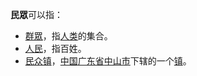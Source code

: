'''民眾'''可以指：
*[[群眾|群眾]]，指[[人类|人类]]的集合。
*[[人民|人民]]，指百姓。
*[[民众镇|民众镇]]，[[中国|中国]][[广东省|广东省]][[中山市|中山市]]下辖的一个[[镇|镇]]。

{{disambig|Cat=二字消歧義}}